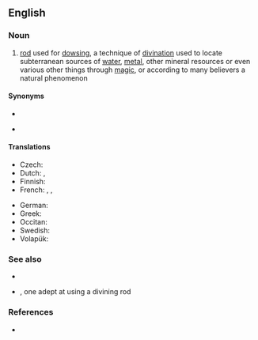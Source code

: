 ==English==
{{wikipedia}}

===Noun===
{{en-noun}}

# [[rod]] used for [[dowsing]], a technique of [[divination]] used to locate subterranean sources of [[water]], [[metal]], other mineral resources or even various other things through [[magic]], or according to many believers a natural phenomenon

====Synonyms====
* {{l|en|dowsing rod}}
* {{l|en|virgula}} {{qualifier|obsolete}}

====Translations====
{{trans-top|rod used for dowsing}}
* Czech: {{t+|cs|virgule|f}}
* Dutch: {{t+|nl|wichelroede|f}}, {{t|nl|wichelstok|m}}
* Finnish: {{t+|fi|taikavarpu}}
* French: {{t+|fr|baguette de coudrier|f}}, {{t+|fr|baguette de sourcier|f}}, {{t|fr|baguette divinatoire|f}}
{{trans-mid}}
* German: {{t+|de|Wünschelrute|f}}
* Greek: {{t|el|ράβδος υδροσκόπου|f|sc=Grek}}
* Occitan: {{t|oc|devinet|m}}
* Swedish: {{t+|sv|slagruta|c}}
* Volapük: {{t|vo|vaälatuigül}}
{{trans-bottom}}

===See also===
* {{l|en|diviner}}
* {{l|en|rhabdomantist}}, one adept at using a divining rod

===References===
* {{R:Websters}}